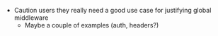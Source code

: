 <Title>Middleware</Title>

- Caution users they really need a good use case for justifying global middleware
  - Maybe a couple of examples (auth, headers?)
